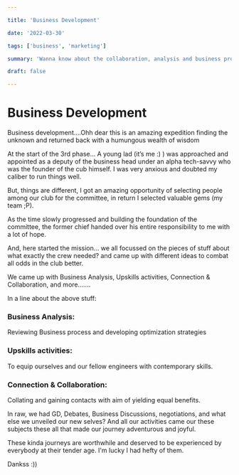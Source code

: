 ```yaml
---

title: 'Business Development'

date: '2022-03-30'

tags: ['business', 'marketing']

summary: 'Wanna know about the collaboration, analysis and business proposals done in the phase, check it out here'

draft: false

---
```


# Business Development

Business development….Ohh dear this is an amazing expedition finding the unknown and returned back with a humungous wealth of wisdom

At the start of the 3rd phase… A young lad (it’s me :) ) was approached and appointed as a deputy of the business head under an alpha tech-savvy who was the founder of the cub himself. I was very anxious and doubted my caliber to run things well.

But, things are different, I got an amazing opportunity of selecting people among our club for the committee, in return I selected valuable gems (my team ;P).

As the time slowly progressed and building the foundation of the committee, the former chief handed over his entire responsibility to me with a lot of hope.

And, here started the mission… we all focussed on the pieces of stuff about what exactly the crew needed? and came up with different ideas to combat all odds in the club better.

We came up with Business Analysis, Upskills activities, Connection & Collaboration, and more…….

In a line about the above stuff:

### Business Analysis:

Reviewing Business process and developing optimization strategies

### Upskills activities:

To equip ourselves and our fellow engineers with contemporary skills.

### Connection & Collaboration:

Collating and gaining contacts with aim of yielding equal benefits.

In raw, we had GD, Debates, Business Discussions, negotiations, and what else we unveiled our new selves?
And all our activities came our these subjects these all that made our journey adventurous and joyful.

These kinda journeys are worthwhile and deserved to be experienced by everybody at their tender age. I'm lucky I had hefty of them.

Dankss :))

